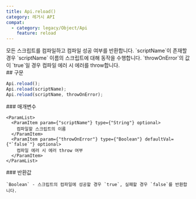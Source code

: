 ```yaml
---
title: Api.reload()
category: 레거시 API
compat:
  - category: legacy/Object/Api
    feature: reload
---
```


<Section>
  모든 스크립트를 컴파일하고 컴파일 성공 여부를 반환합니다. `scriptName`이 존재할 경우 `scriptName` 이름의 스크립트에 대해 동작을 수행합니다. `throwOnError`의 값이 `true`일
  경우 컴파일 에러 시 에러를 throw합니다.
</Section>
<Section>
  ## 구문

  ~~~js
  Api.reload();
  Api.reload(scriptName);
  Api.reload(scriptName, throwOnError);
  ~~~

  <Section>
    ### 매개변수

    <ParamList>
      <ParamItem param={"scriptName"} type={"String"} optional>
        컴파일할 스크립트의 이름
      </ParamItem>
      <ParamItem param={"throwOnError"} type={"Boolean"} defaultVal={"`false`"} optional>
        컴파일 에러 시 에러 throw 여부
      </ParamItem>
    </ParamList>
  </Section>
  <Section>
    ### 반환값

    `Boolean` - 스크립트의 컴파일에 성공할 경우 `true`, 실패할 경우 `false`를 반환합니다.
  </Section>
</Section>